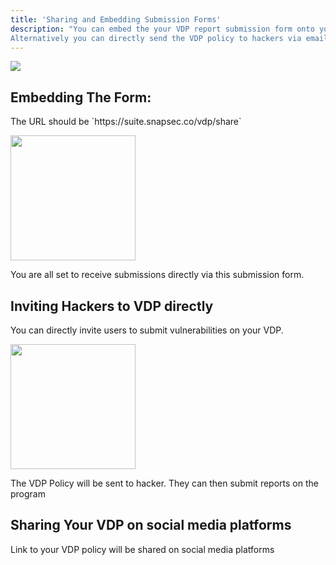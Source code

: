 ```yaml
---
title: 'Sharing and Embedding Submission Forms'
description: "You can embed the your VDP report submission form onto your website. This enables hackers to submit reports without having to create an account on SnapSec Suite. This also provides hackers with an easy way to submit security vulnerabilities without having to search for the VDP or security policy. With embedded submissions, anyone can submit a report to the program.
Alternatively you can directly send the VDP policy to hackers via email or share the policy on social media"
---
```


<img
  src="/images/vdp/17.png"
/>


## Embedding The Form:

<Steps>
  <Step title="Login to CSM">
  </Step>

  <Step title="Navigate to `Share`">
  <p> The URL should be `https://suite.snapsec.co/vdp/share` </p>
  </Step>

  <Step title="Copy the embed code">
  <img height="200" className="glass rounded-xl" src="/images/vdp/18.png"/>
  </Step>

  <Step title="Paste the embed code in your webpage">
  </Step>
</Steps>

<Check>You are all set to receive submissions directly via this submission form. </Check>

## Inviting Hackers to VDP directly
<p> 
You can directly invite users to submit vulnerabilities on your VDP.
</p>

<Steps>

  <Step title="Navigate to share">
  </Step>

  <Step title="In the last section, enter the email of researcher">
  <img height="200" className="glass rounded-xl" src="/images/vdp/19.png"/>
  </Step>

  <Step title="Click Send Invitation">
  <p> The VDP Policy will be sent to hacker. They can then submit reports on the program</p>
  </Step>
</Steps>


## Sharing Your VDP on social media platforms
<p> Link to your VDP policy will be shared on social media platforms</p>
<Steps>
  <Step title="Navigate to share">
  </Step>

  <Step title="Click on social media platform you want to share your VDP policy on">
  </Step>

</Steps>
